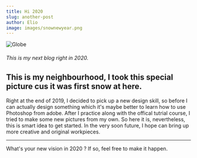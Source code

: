 ```yaml
---
title: Hi 2020
slug: another-post
author: Elio
image: images/snownewyear.png
---
```


![Globe](images/snownewyear.png)

###### This is my next blog right in 2020.

## This is my neighbourhood, I took this special picture cus it was first snow at here.

Right at the end of 2019, I decided to pick up a new design skill, so before I can actually design something which it's maybe better to learn how to use Photoshop from adobe. After I practice along with the offical tutrial course, I tried to make some new pictures from my own. So here it is, nevertheless, this is smart idea to get started. In the very soon future, I hope can bring up more creative and original workpieces.

---

What's your new vision in 2020 ? If so, feel free to make it happen.

